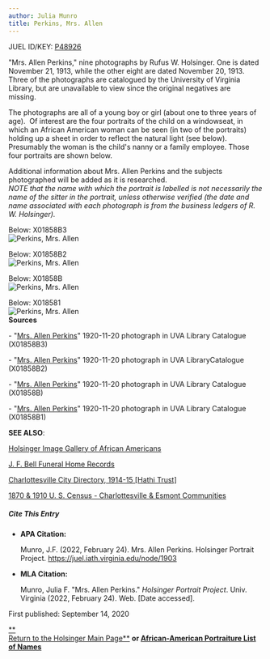 ```yaml
---
author: Julia Munro
title: Perkins, Mrs. Allen
---
```

JUEL ID/KEY: [P48926](http://juel.iath.virginia.edu/public_person?person=48926 "P48926")

"Mrs. Allen Perkins," nine photographs by Rufus W. Holsinger. One is dated November 21, 1913, while the other eight are dated November 20, 1913. Three of the photographs are catalogued by the University of Virginia Library, but are unavailable to view since the original negatives are missing.  

The photographs are all of a young boy or girl (about one to three years of age).  Of interest are the four portraits of the child on a windowseat, in which an African American woman can be seen (in two of the portraits) holding up a sheet in order to reflect the natural light (see below). Presumably the woman is the child's nanny or a family employee. Those four portraits are shown below.

Additional information about Mrs. Allen Perkins and the subjects photographed will be added as it is researched.  
_NOTE that the name with which the portrait is labelled is not necessarily the name of the sitter in the portrait, unless otherwise verified (the date and name associated with each photograph is from the business ledgers of R. W. Holsinger)._ 

Below: X01858B3  
![Perkins, Mrs. Allen](https://iiif.lib.virginia.edu/iiif/uva-lib:1041489/full/778,561/0/default.jpg "Perkins, Mrs. Allen")

Below: X01858B2  
![Perkins, Mrs. Allen](https://iiif.lib.virginia.edu/iiif/uva-lib:1041488/full/778,561/0/default.jpg "Perkins, Mrs. Allen")

Below: X01858B  
![Perkins, Mrs. Allen](https://iiif.lib.virginia.edu/iiif/uva-lib:1041486/full/778,561/0/default.jpg "Perkins, Mrs. Allen")

Below: X018581  
![Perkins, Mrs. Allen](https://iiif.lib.virginia.edu/iiif/uva-lib:1041487/full/778,561/0/default.jpg "Perkins, Mrs. Allen")  
**Sources**

\- "[Mrs. Allen Perkins](https://search.lib.virginia.edu/catalog/uva-lib:1041489#?c=0&m=0&s=0&cv=0&xywh=1775%2C-505%2C7075%2C5245 "Perkins, Mrs. Allen")" 1920-11-20 photograph in UVA Library Catalogue (X01858B3) 

\- "[Mrs. Allen Perkins](https://search.lib.virginia.edu/catalog/uva-lib:1041488#?c=0&m=0&s=0&cv=0&xywh=989%2C726%2C7100%2C5264 "Perkins, Mrs. Allen")" 1920-11-20 photograph in UVA LibraryCatalogue (X01858B2)   
  

\- "[Mrs. Allen Perkins](https://search.lib.virginia.edu/catalog/uva-lib:1041486#?c=0&m=0&s=0&cv=0&xywh=-547%2C203%2C7111%2C5272 "Perkins, Mrs. Allen")" 1920-11-20 photograph in UVA Library Catalogue (X01858B) 

  
\- "[Mrs. Allen Perkins](https://search.lib.virginia.edu/catalog/uva-lib:1041487#?c=0&m=0&s=0&cv=0&xywh=-698%2C-252%2C6977%2C5173 "Perkins, Mrs. Allen")" 1920-11-20 photograph in UVA Library Catalogue (X01858B1) 

**SEE ALSO**:

[Holsinger Image Gallery of African Americans](http://rwholsingerphotos.org/images.php "Holsinger Image Gallery of African Americans")

[J. F. Bell Funeral Home Records](http://www2.vcdh.virginia.edu/afam/raceandplace/perl_scripts/funeral_search.html "J. F. Bell Funeral Home Database")

[Charlottesville City Directory, 1914-15 \[Hathi Trust\]](https://catalog.hathitrust.org/Record/101954103 "Charlottesville City Directory, 1914-15") 

[1870 & 1910 U. S. Census - Charlottesville & Esmont Communities](http://www2.vcdh.virginia.edu/afam/raceandplace/census/search_both.html "1870 & 1910 U. S. Census: Charlottesville and Esmont Communities")

##### **Cite This Entry**

*   **APA Citation:**
    
    Munro, J.F. (2022, February 24). Mrs. Allen Perkins. Holsinger Portrait Project. https://juel.iath.virginia.edu/node/1903
    
*   **MLA Citation:**
    
    Munro, Julia F. "Mrs. Allen Perkins." _Holsinger Portrait Project_. Univ. Virginia (2022, February 24). Web. \[Date accessed\].
    

  
First published: September 14, 2020     

[**  
Return to the Holsinger Main Page**](http://juel.iath.virginia.edu/node/980) **or [African-American Portraiture List of Names](http://juel.iath.virginia.edu/node/996)**